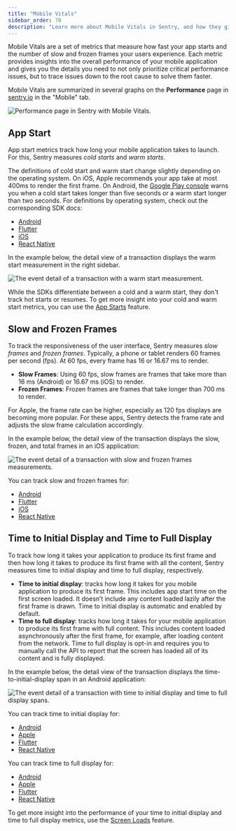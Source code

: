 ```yaml
---
title: "Mobile Vitals"
sidebar_order: 70
description: "Learn more about Mobile Vitals in Sentry, and how they give you a better understanding of your mobile application's health."
---
```


Mobile Vitals are a set of metrics that measure how fast your app starts and the number of slow and frozen frames your users experience. Each metric provides insights into the overall performance of your mobile application and gives you the details you need to not only prioritize critical performance issues, but to trace issues down to the root cause to solve them faster.

Mobile Vitals are summarized in several graphs on the **Performance** page in [sentry.io](https://sentry.io) in the "Mobile" tab.

![Performance page in Sentry with Mobile Vitals.](./img/01_full_widget_mobile.png)

## App Start

App start metrics track how long your mobile application takes to launch. For this, Sentry measures _cold starts_ and _warm starts_.

The definitions of cold start and warm start change slightly depending on the operating system. On iOS, Apple recommends your app take at most 400ms to render the first frame. On Android, the [Google Play console](https://developer.android.com/topic/performance/vitals/launch-time#av) warns you when a cold start takes longer than five seconds or a warm start longer than two seconds. For definitions by operating system, check out the corresponding SDK docs:

- [Android](/platforms/android/performance/instrumentation/automatic-instrumentation/#app-start-instrumentation)
- [Flutter](/platforms/flutter/performance/instrumentation/automatic-instrumentation/#app-start-instrumentation)
- [iOS](/platforms/apple/guides/ios/performance/instrumentation/automatic-instrumentation/#app-start-tracking)
- [React Native](/platforms/react-native/performance/instrumentation/automatic-instrumentation/#app-start-instrumentation)

In the example below, the detail view of a transaction displays the warm start measurement in the right sidebar.

![The event detail of a transaction with a warm start measurement.](./img/app-start-transaction.png)

While the SDKs differentiate between a cold and a warm start, they don't track hot starts or resumes. To get more insight into your cold and warm start metrics, you can use the [App Starts](/product/performance/mobile-vitals/app-starts/) feature.

## Slow and Frozen Frames

To track the responsiveness of the user interface, Sentry measures _slow frames_ and _frozen frames_. Typically, a phone or tablet renders 60 frames per second (fps). At 60 fps, every frame has 16 or 16.67 ms to render.

- **Slow Frames**: Using 60 fps, slow frames are frames that take more than 16 ms (Android) or 16.67 ms (iOS) to render.
- **Frozen Frames**: Frozen frames are frames that take longer than 700 ms to render.

For Apple, the frame rate can be higher, especially as 120 fps displays are becoming more popular. For these apps, Sentry detects the frame rate and adjusts the slow frame calculation accordingly.

In the example below, the detail view of the transaction displays the slow, frozen, and total frames in an iOS application:

![The event detail of a transaction with slow and frozen frames measurements.](./img/slow-frozen-frames.png)

You can track slow and frozen frames for:

- [Android](/platforms/android/performance/instrumentation/automatic-instrumentation/#slow-and-frozen-frames)
- [Flutter](/platforms/flutter/performance/instrumentation/automatic-instrumentation/#slow-and-frozen-frames)
- [iOS](/platforms/apple/guides/ios/performance/instrumentation/automatic-instrumentation/#slow-and-frozen-frames)
- [React Native](/platforms/react-native/performance/instrumentation/automatic-instrumentation/#slow-and-frozen-frames)

## Time to Initial Display and Time to Full Display

To track how long it takes your application to produce its first frame and then how long it takes to produce its first frame with all the content, Sentry measures time to initial display and time to full display, respectively.

- **Time to initial display**: tracks how long it takes for you mobile application to produce its first frame. This includes app start time on the first screen loaded. It doesn’t include any content loaded lazily after the first frame is drawn. Time to initial display is automatic and enabled by default.
- **Time to full display**: tracks how long it takes for your mobile application to produce its first frame with full content. This includes content loaded asynchronously after the first frame, for example, after loading content from the network. Time to full display is opt-in and requires you to manually call the API to report that the screen has loaded all of its content and is fully displayed.

In the example below, the detail view of the transaction displays the time-to-initial-display span in an Android application:

![The event detail of a transaction with time to initial display and time to full display spans.](./img/time-to-initial-full-display.png)

You can track time to initial display for:

- [Android](/platforms/android/performance/instrumentation/automatic-instrumentation/#time-to-initial-display)
- [Apple](/platforms/apple/performance/instrumentation/automatic-instrumentation/#time-to-initial-display)
- [Flutter](/platforms/flutter/integrations/routing-instrumentation/#time-to-initial-display)
- [React Native](/platforms/react-native/performance/instrumentation/time-to-display/#automatic-time-to-initial-display-for-react-navigation)

You can track time to full display for:

- [Android](/platforms/android/performance/instrumentation/automatic-instrumentation/#time-to-full-display)
- [Apple](/platforms/apple/performance/instrumentation/automatic-instrumentation/#time-to-full-display)
- [Flutter](/platforms/flutter/integrations/routing-instrumentation/#time-to-full-display)
- [React Native](/platforms/react-native/performance/instrumentation/time-to-display/#time-to-full-display)

To get more insight into the performance of your time to initial display and time to full display metrics, use the [Screen Loads](/product/performance/mobile-vitals/screen-loads/) feature.
